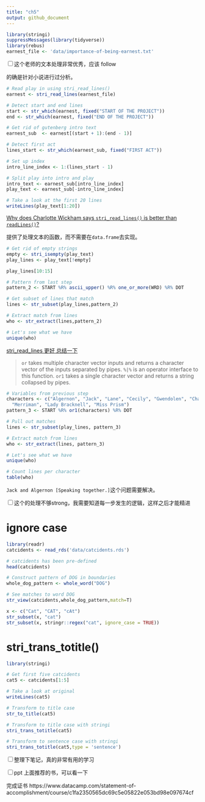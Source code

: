 ```yaml
---
title: "ch5"
output: github_document
---
```


```r
library(stringi)
suppressMessages(library(tidyverse))
library(rebus)
earnest_file <- 'data/importance-of-being-earnest.txt'
```

<input type="checkbox" id="checkbox1" class="styled">这个老师的文本处理非常优秀，应该 follow

的确是针对小说进行过分析。

```r
# Read play in using stri_read_lines()
earnest <- stri_read_lines(earnest_file)

# Detect start and end lines
start <- str_which(earnest, fixed("START OF THE PROJECT"))
end <- str_which(earnest, fixed("END OF THE PROJECT"))

# Get rid of gutenberg intro text
earnest_sub  <- earnest[(start + 1):(end - 1)]

# Detect first act
lines_start <- str_which(earnest_sub, fixed("FIRST ACT"))

# Set up index
intro_line_index <- 1:(lines_start - 1)

# Split play into intro and play
intro_text <- earnest_sub[intro_line_index]
play_text <- earnest_sub[-intro_line_index]

# Take a look at the first 20 lines
writeLines(play_text[1:20])
```

[Why does Charlotte Wickham says `stri_read_lines()` is better than `readLines()`?](https://community.rstudio.com/t/why-does-charlotte-wickham-says-stri-read-lines-is-better-than-readlines/19920?u=econkid)


提供了处理文本的函数，而不需要在`data.frame`去实现。

```r
# Get rid of empty strings
empty <- stri_isempty(play_text)
play_lines <- play_text[!empty]
```

```r
play_lines[10:15]
```

```r
# Pattern from last step
pattern_2 <- START %R% ascii_upper() %R% one_or_more(WRD) %R% DOT

# Get subset of lines that match
lines <- str_subset(play_lines,pattern_2)

# Extract match from lines
who <- str_extract(lines,pattern_2)

# Let's see what we have
unique(who)
```

[stri_read_lines  更好 总结一下](https://community.rstudio.com/t/why-does-charlotte-wickham-says-stri-read-lines-is-better-than-readlines/19920)

>
`or` takes multiple character vector inputs and returns a character vector of the inputs separated by pipes. `%|%` is an operator interface to this function. `or1` takes a single character vector and returns a string collapsed by pipes.

```r
# Variables from previous step
characters <- c("Algernon", "Jack", "Lane", "Cecily", "Gwendolen", "Chasuble", 
  "Merriman", "Lady Bracknell", "Miss Prism")
pattern_3 <- START %R% or1(characters) %R% DOT

# Pull out matches
lines <- str_subset(play_lines, pattern_3)

# Extract match from lines
who <- str_extract(lines, pattern_3)

# Let's see what we have
unique(who)

# Count lines per character
table(who)
```

`Jack and Algernon [Speaking together.]`这个问题需要解决。

<input type="checkbox" id="checkbox1" class="styled">这个的处理不够strong，我需要知道每一步发生的逻辑，这样之后才能精进

# ignore case

```r
library(readr)
catcidents <- read_rds('data/catcidents.rds')
```

```r
# catcidents has been pre-defined
head(catcidents)

# Construct pattern of DOG in boundaries
whole_dog_pattern <- whole_word("DOG")

# See matches to word DOG
str_view(catcidents,whole_dog_pattern,match=T)
```

```r
x <- c("Cat", "CAT", "cAt") 
str_subset(x, "cat")
str_subset(x, stringr::regex("cat", ignore_case = TRUE))
```

# stri_trans_totitle() 

```r
library(stringi)

# Get first five catcidents
cat5 <- catcidents[1:5]

# Take a look at original
writeLines(cat5)

# Transform to title case
str_to_title(cat5)

# Transform to title case with stringi
stri_trans_totitle(cat5)

# Transform to sentence case with stringi
stri_trans_totitle(cat5,type = 'sentence')
```

<input type="checkbox" id="checkbox1" class="styled">整理下笔记，真的非常有用的学习

<input type="checkbox" id="checkbox1" class="styled">ppt 上面推荐的书，可以看一下

完成证书
https://www.datacamp.com/statement-of-accomplishment/course/c1fa2350565dc69c5e05822e053bd98e097674cf